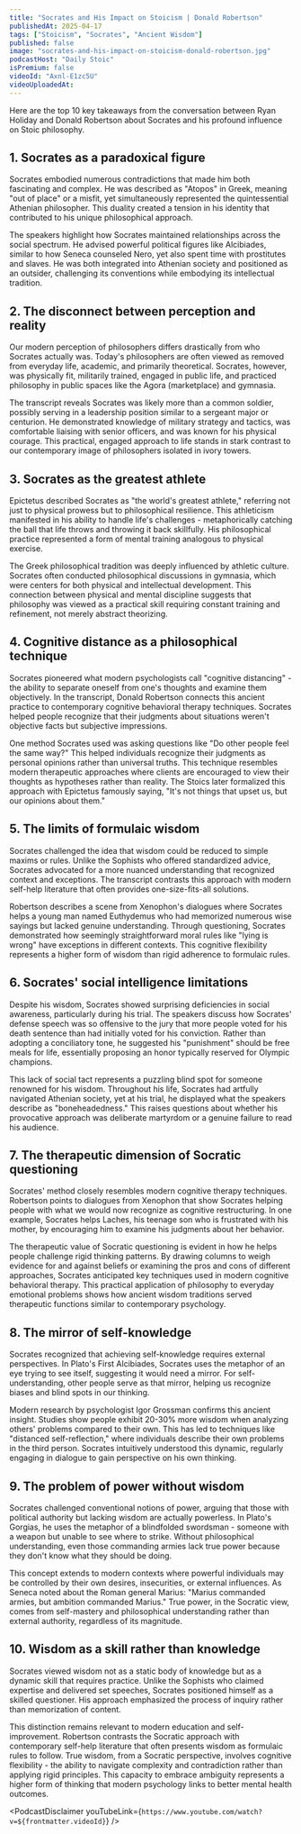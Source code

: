 ```yaml
---
title: "Socrates and His Impact on Stoicism | Donald Robertson"
publishedAt: 2025-04-17
tags: ["Stoicism", "Socrates", "Ancient Wisdom"]
published: false
image: "socrates-and-his-impact-on-stoicism-donald-robertson.jpg"
podcastHost: "Daily Stoic"
isPremium: false
videoId: "Axnl-E1zc5U"
videoUploadedAt: 
---
```



<PodcastSummaryPageLayout frontmatter={frontmatter}>
Here are the top 10 key takeaways from the conversation between Ryan Holiday and Donald Robertson about Socrates and his profound influence on Stoic philosophy.

## 1. Socrates as a paradoxical figure
Socrates embodied numerous contradictions that made him both fascinating and complex. He was described as "Atopos" in Greek, meaning "out of place" or a misfit, yet simultaneously represented the quintessential Athenian philosopher. This duality created a tension in his identity that contributed to his unique philosophical approach.

The speakers highlight how Socrates maintained relationships across the social spectrum. He advised powerful political figures like Alcibiades, similar to how Seneca counseled Nero, yet also spent time with prostitutes and slaves. He was both integrated into Athenian society and positioned as an outsider, challenging its conventions while embodying its intellectual tradition.

## 2. The disconnect between perception and reality
Our modern perception of philosophers differs drastically from who Socrates actually was. Today's philosophers are often viewed as removed from everyday life, academic, and primarily theoretical. Socrates, however, was physically fit, militarily trained, engaged in public life, and practiced philosophy in public spaces like the Agora (marketplace) and gymnasia.

The transcript reveals Socrates was likely more than a common soldier, possibly serving in a leadership position similar to a sergeant major or centurion. He demonstrated knowledge of military strategy and tactics, was comfortable liaising with senior officers, and was known for his physical courage. This practical, engaged approach to life stands in stark contrast to our contemporary image of philosophers isolated in ivory towers.

## 3. Socrates as the greatest athlete
Epictetus described Socrates as "the world's greatest athlete," referring not just to physical prowess but to philosophical resilience. This athleticism manifested in his ability to handle life's challenges - metaphorically catching the ball that life throws and throwing it back skillfully. His philosophical practice represented a form of mental training analogous to physical exercise.

The Greek philosophical tradition was deeply influenced by athletic culture. Socrates often conducted philosophical discussions in gymnasia, which were centers for both physical and intellectual development. This connection between physical and mental discipline suggests that philosophy was viewed as a practical skill requiring constant training and refinement, not merely abstract theorizing.

## 4. Cognitive distance as a philosophical technique
Socrates pioneered what modern psychologists call "cognitive distancing" - the ability to separate oneself from one's thoughts and examine them objectively. In the transcript, Donald Robertson connects this ancient practice to contemporary cognitive behavioral therapy techniques. Socrates helped people recognize that their judgments about situations weren't objective facts but subjective impressions.

One method Socrates used was asking questions like "Do other people feel the same way?" This helped individuals recognize their judgments as personal opinions rather than universal truths. This technique resembles modern therapeutic approaches where clients are encouraged to view their thoughts as hypotheses rather than reality. The Stoics later formalized this approach with Epictetus famously saying, "It's not things that upset us, but our opinions about them."

## 5. The limits of formulaic wisdom
Socrates challenged the idea that wisdom could be reduced to simple maxims or rules. Unlike the Sophists who offered standardized advice, Socrates advocated for a more nuanced understanding that recognized context and exceptions. The transcript contrasts this approach with modern self-help literature that often provides one-size-fits-all solutions.

Robertson describes a scene from Xenophon's dialogues where Socrates helps a young man named Euthydemus who had memorized numerous wise sayings but lacked genuine understanding. Through questioning, Socrates demonstrated how seemingly straightforward moral rules like "lying is wrong" have exceptions in different contexts. This cognitive flexibility represents a higher form of wisdom than rigid adherence to formulaic rules.

## 6. Socrates' social intelligence limitations
Despite his wisdom, Socrates showed surprising deficiencies in social awareness, particularly during his trial. The speakers discuss how Socrates' defense speech was so offensive to the jury that more people voted for his death sentence than had initially voted for his conviction. Rather than adopting a conciliatory tone, he suggested his "punishment" should be free meals for life, essentially proposing an honor typically reserved for Olympic champions.

This lack of social tact represents a puzzling blind spot for someone renowned for his wisdom. Throughout his life, Socrates had artfully navigated Athenian society, yet at his trial, he displayed what the speakers describe as "boneheadedness." This raises questions about whether his provocative approach was deliberate martyrdom or a genuine failure to read his audience.

## 7. The therapeutic dimension of Socratic questioning
Socrates' method closely resembles modern cognitive therapy techniques. Robertson points to dialogues from Xenophon that show Socrates helping people with what we would now recognize as cognitive restructuring. In one example, Socrates helps Laches, his teenage son who is frustrated with his mother, by encouraging him to examine his judgments about her behavior.

The therapeutic value of Socratic questioning is evident in how he helps people challenge rigid thinking patterns. By drawing columns to weigh evidence for and against beliefs or examining the pros and cons of different approaches, Socrates anticipated key techniques used in modern cognitive behavioral therapy. This practical application of philosophy to everyday emotional problems shows how ancient wisdom traditions served therapeutic functions similar to contemporary psychology.

## 8. The mirror of self-knowledge
Socrates recognized that achieving self-knowledge requires external perspectives. In Plato's First Alcibiades, Socrates uses the metaphor of an eye trying to see itself, suggesting it would need a mirror. For self-understanding, other people serve as that mirror, helping us recognize biases and blind spots in our thinking.

Modern research by psychologist Igor Grossman confirms this ancient insight. Studies show people exhibit 20-30% more wisdom when analyzing others' problems compared to their own. This has led to techniques like "distanced self-reflection," where individuals describe their own problems in the third person. Socrates intuitively understood this dynamic, regularly engaging in dialogue to gain perspective on his own thinking.

## 9. The problem of power without wisdom
Socrates challenged conventional notions of power, arguing that those with political authority but lacking wisdom are actually powerless. In Plato's Gorgias, he uses the metaphor of a blindfolded swordsman - someone with a weapon but unable to see where to strike. Without philosophical understanding, even those commanding armies lack true power because they don't know what they should be doing.

This concept extends to modern contexts where powerful individuals may be controlled by their own desires, insecurities, or external influences. As Seneca noted about the Roman general Marius: "Marius commanded armies, but ambition commanded Marius." True power, in the Socratic view, comes from self-mastery and philosophical understanding rather than external authority, regardless of its magnitude.

## 10. Wisdom as a skill rather than knowledge
Socrates viewed wisdom not as a static body of knowledge but as a dynamic skill that requires practice. Unlike the Sophists who claimed expertise and delivered set speeches, Socrates positioned himself as a skilled questioner. His approach emphasized the process of inquiry rather than memorization of content.

This distinction remains relevant to modern education and self-improvement. Robertson contrasts the Socratic approach with contemporary self-help literature that often presents wisdom as formulaic rules to follow. True wisdom, from a Socratic perspective, involves cognitive flexibility - the ability to navigate complexity and contradiction rather than applying rigid principles. This capacity to embrace ambiguity represents a higher form of thinking that modern psychology links to better mental health outcomes.

<PodcastDisclaimer youTubeLink={`https://www.youtube.com/watch?v=${frontmatter.videoId}`} />

</PodcastSummaryPageLayout>

